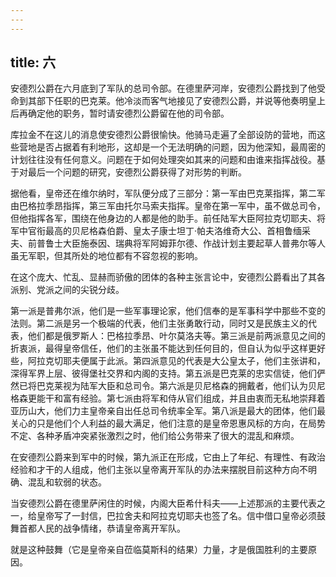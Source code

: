```yaml
---
---
---
```

title: 六
---



安德烈公爵在六月底到了军队的总司令部。在德里萨河岸，安德烈公爵找到了他受命到其部下任职的巴克莱。他冷淡而客气地接见了安德烈公爵，并说等他奏明皇上后再确定他的职务，暂时请安德烈公爵留在他的司令部。

库拉金不在这儿的消息使安德烈公爵很愉快。他骑马走遍了全部设防的营地，而这些营地是否占据着有利地形，这却是一个无法明确的问题，因为他深知，最周密的计划往往没有任何意义。问题在于如何处理突如其来的问题和由谁来指挥战役。基于对最后一个问题的研究，安德烈公爵获得了对形势的判断。

据他看，皇帝还在维尔纳时，军队便分成了三部分：第一军由巴克莱指挥，第二军由巴格拉季昂指挥，第三军由托尔马索夫指挥。皇帝在第一军中，虽不做总司令，但他指挥各军，围绕在他身边的人都是他的助手。前任陆军大臣阿拉克切耶夫、将军中官衔最高的贝尼格森伯爵、皇太子康士坦丁·帕夫洛维奇大公、首相鲁缅采夫、前普鲁士大臣施泰因、瑞典将军阿姆菲尔德、作战计划主要起草人普弗尔等人虽无军职，但其所处的地位都有不容忽视的影响。

在这个庞大、忙乱、显赫而骄傲的团体的各种主张言论中，安德烈公爵看出了其各派别、党派之间的尖锐分歧。

第一派是普弗尔派，他们是一些军事理论家，他们信奉的是军事科学中那些不变的法则。第二派是另一个极端的代表，他们主张勇敢行动，同时又是民族主义的代表，他们都是俄罗斯人：巴格拉季昂、叶尔莫洛夫等。第三派是前两派意见之间的折衷派，最得皇帝信任，他们的主张虽不能达到任何目的，但自认为似乎这样更好些，阿拉克切耶夫便属于此派。第四派意见的代表是大公皇太子，他们主张讲和，深得军界上层、彼得堡社交界和内阁的支持。第五派是巴克莱的忠实信徒，他们俨然已将巴克莱视为陆军大臣和总司令。第六派是贝尼格森的拥戴者，他们认为贝尼格森更能干和富有经验。第七派由将军和侍从官们组成，并且由衷而无私地崇拜着亚历山大，他们力主皇帝亲自出任总司令统率全军。第八派是最大的团体，他们最关心的只是他们个人利益的最大满足，他们注意的是皇帝恩惠风标的方向，在局势不定、各种矛盾冲突紧张激烈之时，他们给公务带来了很大的混乱和麻烦。

在安德烈公爵来到军中的时候，第九派正在形成，它由上了年纪、有理性、有政治经验和才干的人组成，他们主张以皇帝离开军队的办法来摆脱目前这种方向不明确、混乱和软弱的状态。

当安德烈公爵在德里萨闲住的时候，内阁大臣希什科夫——上述那派的主要代表之一，给皇帝写了一封信，巴拉舍夫和阿拉克切耶夫也签了名。信中借口皇帝必须鼓舞首都人民的战争情绪，恭请皇帝离开军队。

就是这种鼓舞（它是皇帝亲自莅临莫斯科的结果）力量，才是俄国胜利的主要原因。